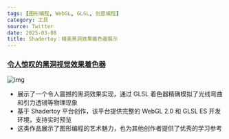 ```yaml
---
tags: [图形编程, WebGL, GLSL, 创意编程]
category: 工具
source: Twitter
date: 2025-03-08
title: Shadertoy：精美黑洞效果着色器展示
---
```


### [令人惊叹的黑洞视觉效果着色器](https://www.shadertoy.com/view/3csSWB)

![img](https://img.mengpeng.tech/i/2025/03/08/67cc4fc6c852d.webp)

- 展示了一个令人震撼的黑洞效果实现，通过 GLSL 着色器精确模拟了光线弯曲和引力透镜等物理现象
- 基于 Shadertoy 平台创作，该平台提供完整的 WebGL 2.0 和 GLSL ES 开发环境，支持实时预览
- 这类作品展示了图形编程的艺术魅力，也为其他创作者提供了优秀的学习参考 